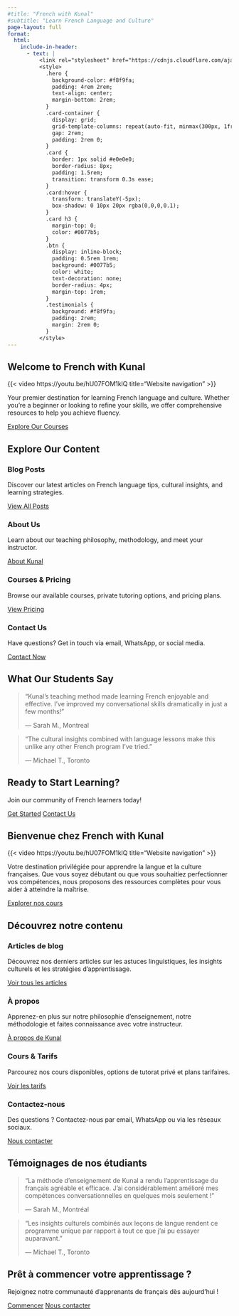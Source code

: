 ```yaml
---
#title: "French with Kunal"
#subtitle: "Learn French Language and Culture"
page-layout: full
format:
  html:
    include-in-header:
      - text: |
          <link rel="stylesheet" href="https://cdnjs.cloudflare.com/ajax/libs/font-awesome/6.0.0/css/all.min.css">
          <style>
            .hero {
              background-color: #f8f9fa;
              padding: 4rem 2rem;
              text-align: center;
              margin-bottom: 2rem;
            }
            .card-container {
              display: grid;
              grid-template-columns: repeat(auto-fit, minmax(300px, 1fr));
              gap: 2rem;
              padding: 2rem 0;
            }
            .card {
              border: 1px solid #e0e0e0;
              border-radius: 8px;
              padding: 1.5rem;
              transition: transform 0.3s ease;
            }
            .card:hover {
              transform: translateY(-5px);
              box-shadow: 0 10px 20px rgba(0,0,0,0.1);
            }
            .card h3 {
              margin-top: 0;
              color: #0077b5;
            }
            .btn {
              display: inline-block;
              padding: 0.5rem 1rem;
              background: #0077b5;
              color: white;
              text-decoration: none;
              border-radius: 4px;
              margin-top: 1rem;
            }
            .testimonials {
              background: #f8f9fa;
              padding: 2rem;
              margin: 2rem 0;
            }
          </style>
---
```


::: {.content-visible when-profile="english"}


## Welcome to French with Kunal {.hero}

{{< video https://youtu.be/hU07FOM1klQ
    title="Website navigation"
>}}

Your premier destination for learning French language and culture. Whether you're a beginner or looking to refine your skills, we offer comprehensive resources to help you achieve fluency.

[Explore Our Courses](/payment.html){.btn}

## Explore Our Content {#cards-en}

:::{.card-container}
::: {.card}
### Blog Posts
Discover our latest articles on French language tips, cultural insights, and learning strategies.

[View All Posts](/posts.html){.btn}
:::

::: {.card}
### About Us
Learn about our teaching philosophy, methodology, and meet your instructor.

[About Kunal](/about.html){.btn}
:::

::: {.card}
### Courses & Pricing
Browse our available courses, private tutoring options, and pricing plans.

[View Pricing](/payment.html){.btn}
:::

::: {.card}
### Contact Us
Have questions? Get in touch via email, WhatsApp, or social media.

[Contact Now](/contact.html){.btn}
:::
:::

## What Our Students Say {.testimonials}

> "Kunal's teaching method made learning French enjoyable and effective. I've improved my conversational skills dramatically in just a few months!"
> 
> — Sarah M., Montreal

> "The cultural insights combined with language lessons make this unlike any other French program I've tried."
> 
> — Michael T., Toronto

## Ready to Start Learning? {.hero}

Join our community of French learners today!

[Get Started](/payment.html){.btn} [Contact Us](/contact.html){.btn .btn-outline}

:::


::: {.content-visible when-profile="french"}

## Bienvenue chez French with Kunal {.hero}

{{< video https://youtu.be/hU07FOM1klQ
    title="Website navigation"
>}}

Votre destination privilégiée pour apprendre la langue et la culture françaises. Que vous soyez débutant ou que vous souhaitiez perfectionner vos compétences, nous proposons des ressources complètes pour vous aider à atteindre la maîtrise.

[Explorer nos cours](/payment.html){.btn}

## Découvrez notre contenu {#cards}

:::{.card-container}
::: {.card}
### Articles de blog
Découvrez nos derniers articles sur les astuces linguistiques, les insights culturels et les stratégies d'apprentissage.

[Voir tous les articles](/posts.html){.btn}
:::

::: {.card}
### À propos
Apprenez-en plus sur notre philosophie d'enseignement, notre méthodologie et faites connaissance avec votre instructeur.

[À propos de Kunal](/about.html){.btn}
:::

::: {.card}
### Cours & Tarifs
Parcourez nos cours disponibles, options de tutorat privé et plans tarifaires.

[Voir les tarifs](/payment.html){.btn}
:::

::: {.card}
### Contactez-nous
Des questions ? Contactez-nous par email, WhatsApp ou via les réseaux sociaux.

[Nous contacter](/contact.html){.btn}
:::
:::

## Témoignages de nos étudiants {.testimonials}

> "La méthode d'enseignement de Kunal a rendu l'apprentissage du français agréable et efficace. J'ai considérablement amélioré mes compétences conversationnelles en quelques mois seulement !"
> 
> — Sarah M., Montréal

> "Les insights culturels combinés aux leçons de langue rendent ce programme unique par rapport à tout ce que j'ai pu essayer auparavant."
> 
> — Michael T., Toronto

## Prêt à commencer votre apprentissage ? {.hero}

Rejoignez notre communauté d'apprenants de français dès aujourd'hui !

[Commencer](/payment.html){.btn} [Nous contacter](/contact.html){.btn .btn-outline}

:::